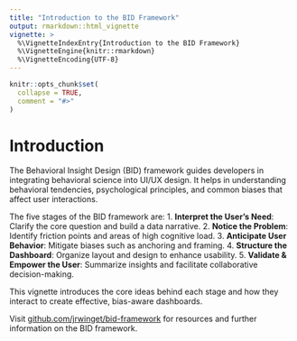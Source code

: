 ```yaml
---
title: "Introduction to the BID Framework"
output: rmarkdown::html_vignette
vignette: >
  %\VignetteIndexEntry{Introduction to the BID Framework}
  %\VignetteEngine{knitr::rmarkdown}
  %\VignetteEncoding{UTF-8}
---
```


```r
knitr::opts_chunk$set(
  collapse = TRUE,
  comment = "#>"
)
```

# Introduction

The Behavioral Insight Design (BID) framework guides developers in integrating behavioral science into UI/UX design. It helps in understanding behavioral tendencies, psychological principles, and common biases that affect user interactions.

The five stages of the BID framework are:
1. **Interpret the User's Need**: Clarify the core question and build a data narrative.
2. **Notice the Problem**: Identify friction points and areas of high cognitive load.
3. **Anticipate User Behavior**: Mitigate biases such as anchoring and framing.
4. **Structure the Dashboard**: Organize layout and design to enhance usability.
5. **Validate & Empower the User**: Summarize insights and facilitate collaborative decision-making.

This vignette introduces the core ideas behind each stage and how they interact to create effective, bias-aware dashboards.

Visit [github.com/jrwinget/bid-framework](https://github.com/jrwinget/bid-framework) for resources and further information on the BID framework.
